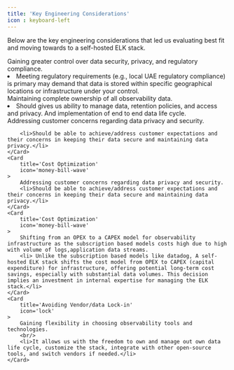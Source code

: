 ```yaml
---
title: 'Key Engineering Considerations'
icon : keyboard-left
---
```

Below are the key engineering considerations that led us evaluating best fit and moving towards to a self-hosted ELK stack.

<CardGroup cols={2}>
    <Card
        title='Enhanced Governance and Compliance'
        icon='users-between-lines'
    >
        Gaining greater control over data security, privacy, and regulatory compliance.
        <li>Meeting regulatory requirements (e.g., local UAE regulatory compliance) is primary may demand that data is stored within specific geographical locations or infrastructure under your control.</li>
    </Card>
    <Card
        title='Data Ownership and Control'
        icon='database'
    >
        Maintaining complete ownership of all observability data.
        <li>Should gives us ability to manage data, retention policies, and access and privacy. And implementation of end to end data life cycle.</li>
    </Card>
    <Card
        title='Meeting Customer Expectations'
        icon='user'
    >
        Addressing customer concerns regarding data privacy and security.

        <li>Should be able to achieve/address customer expectations and their concerns in keeping their data secure and maintaining data privacy.</li>
    </Card>
    <Card
        title='Cost Optimization'
        icon='money-bill-wave'
    >
        Addressing customer concerns regarding data privacy and security.
        <li>Should be able to achieve/address customer expectations and their concerns in keeping their data secure and maintaining data privacy.</li>
    </Card>
    <Card
        title='Cost Optimization'
        icon='money-bill-wave'
    >
        Shifting from an OPEX to a CAPEX model for observability infrastructure as the subscription based models costs high due to high with volume of logs,application data streams.
        <li> Unlike the subscription based models like datadog, A self-hosted ELK stack shifts the cost model from OPEX to CAPEX (capital expenditure) for infrastructure, offering potential long-term cost savings, especially with substantial data volumes. This decision implies an investment in internal expertise for managing the ELK stack.</li>
    </Card>
    <Card
        title='Avoiding Vendor/data Lock-in'
        icon='lock'
    >
        Gaining flexibility in choosing observability tools and technologies.
        <br/>
        <li>It allows us with the freedom to own and manage out own data life cycle, customize the stack, integrate with other open-source tools, and switch vendors if needed.</li>
    </Card>
</CardGroup>